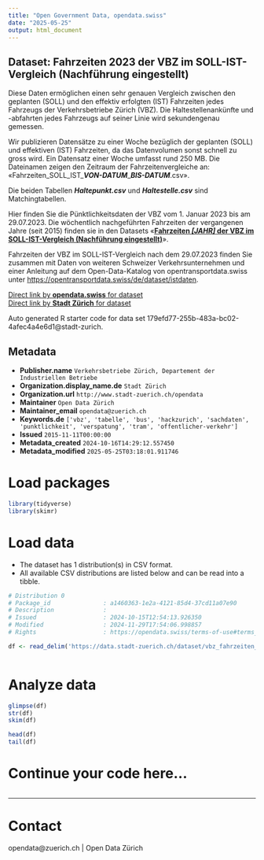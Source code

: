```yaml
---
title: "Open Government Data, opendata.swiss"
date: "2025-05-25"
output: html_document
---
```


## Dataset: Fahrzeiten 2023 der VBZ im SOLL-IST-Vergleich (Nachführung eingestellt)

Diese Daten ermöglichen einen sehr genauen Vergleich zwischen den geplanten (SOLL) und den effektiv erfolgten (IST) Fahrzeiten jedes Fahrzeugs der Verkehrsbetriebe Zürich (VBZ). Die Haltestellenankünfte und -abfahrten jedes Fahrzeugs auf seiner Linie wird sekundengenau gemessen.

Wir publizieren Datensätze zu einer Woche bezüglich der geplanten (SOLL) und effektiven (IST) Fahrzeiten, da das Datenvolumen sonst schnell zu gross wird. Ein Datensatz einer Woche umfasst rund 250 MB. Die Dateinamen zeigen den Zeitraum der Fahrzeitenvergleiche an: «Fahrzeiten_SOLL_IST_***VON-DATUM***_***BIS-DATUM***.csv». 

Die beiden Tabellen ***Haltepunkt.csv*** und ***Haltestelle.csv*** sind Matchingtabellen.

Hier finden Sie die Pünktlichkeitsdaten der VBZ vom 1. Januar 2023 bis am 29.07.2023. Die wöchentlich nachgeführten Fahrzeiten der vergangenen Jahre (seit 2015) finden sie in den Datasets «[**Fahrzeiten *[JAHR]* der VBZ im SOLL-IST-Vergleich (Nachführung eingestellt)**](https://data.stadt-zuerich.ch/dataset?q=%22SOLL-IST-Vergleich%22&sort=title_string+desc)».

Fahrzeiten der VBZ im SOLL-IST-Vergleich nach dem 29.07.2023 finden Sie zusammen mit Daten von weiteren Schweizer Verkehrsunternehmen und einer Anleitung auf dem Open-Data-Katalog von opentransportdata.swiss unter [https://opentransportdata.swiss/de/dataset/istdaten](https://opentransportdata.swiss/de/dataset/istdaten).



[Direct link by **opendata.swiss** for dataset](https://opendata.swiss/de/dataset/fahrzeiten-2023-der-vbz-im-soll-ist-vergleich-nachfuhrung-eingestellt)<br>
[Direct link by **Stadt Zürich** for dataset](https://data.stadt-zuerich.ch/dataset/vbz_fahrzeiten_ogd_2023)

Auto generated R starter code for data set 179efd77-255b-483a-bc02-4afec4a4e6d1@stadt-zurich.

## Metadata

- **Publisher.name** `Verkehrsbetriebe Zürich, Departement der Industriellen Betriebe`
- **Organization.display_name.de** `Stadt Zürich`
- **Organization.url** `http://www.stadt-zuerich.ch/opendata`
- **Maintainer** `Open Data Zürich`
- **Maintainer_email** `opendata@zuerich.ch`
- **Keywords.de** `['vbz', 'tabelle', 'bus', 'hackzurich', 'sachdaten', 'punktlichkeit', 'verspatung', 'tram', 'offentlicher-verkehr']`
- **Issued** `2015-11-11T00:00:00`
- **Metadata_created** `2024-10-16T14:29:12.557450`
- **Metadata_modified** `2025-05-25T03:18:01.911746`


# Load packages

```r

library(tidyverse)
library(skimr)

```

# Load data

-   The dataset has 1 distribution(s) in CSV format.
-   All available CSV distributions are listed below and can be read into a tibble.

```r

# Distribution 0
# Package_id               : a1460363-1e2a-4121-85d4-37cd11a07e90
# Description              : 
# Issued                   : 2024-10-15T12:54:13.926350
# Modified                 : 2024-11-29T17:54:06.998857
# Rights                   : https://opendata.swiss/terms-of-use#terms_open

df <- read_delim('https://data.stadt-zuerich.ch/dataset/vbz_fahrzeiten_ogd_2023/download/Fahrzeiten_SOLL_IST_20230101_20230107.csv')



```

# Analyze data

```r

glimpse(df)
str(df)
skim(df)

head(df)
tail(df)

```

# Continue your code here...

```r

```

------------------------------------------------------------------------

# Contact

opendata@zuerich.ch | Open Data Zürich

